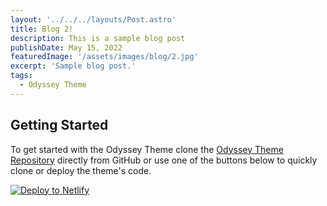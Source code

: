 ```yaml
---
layout: '../../../layouts/Post.astro'
title: Blog 2!
description: This is a sample blog post
publishDate: May 15, 2022
featuredImage: '/assets/images/blog/2.jpg'
excerpt: 'Sample blog post.'
tags: 
  - Odyssey Theme
---
```



## Getting Started

To get started with the Odyssey Theme clone the [Odyssey Theme Repository](https://github.com/littlesticksdev/odyssey-theme) directly from GitHub or use one of the buttons below to quickly clone or deploy the theme's code.

[![Deploy to Netlify](https://www.netlify.com/img/deploy/button.svg)](https://app.netlify.com/start/deploy?repository=https://github.com/littlesticksdev/odyssey-theme)


